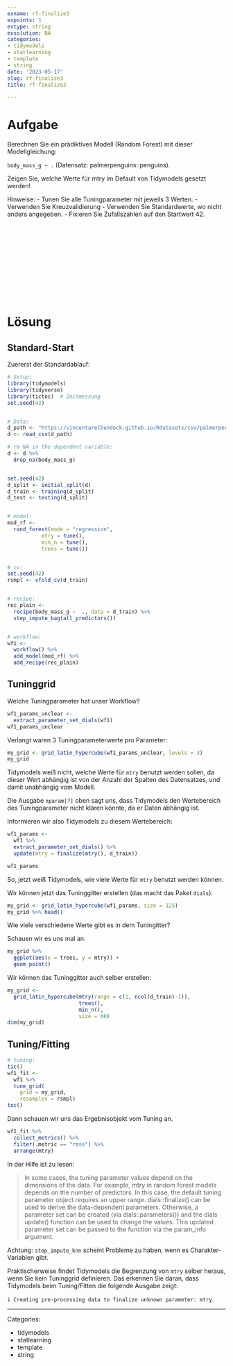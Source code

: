 ```yaml
---
exname: rf-finalize3
expoints: 1
extype: string
exsolution: NA
categories:
- tidymodels
- statlearning
- template
- string
date: '2023-05-17'
slug: rf-finalize3
title: rf-finalize3

---
```





# Aufgabe

<!-- Schreiben Sie eine Vorlage für eine prädiktive Analyse mit Tidymodels! -->

Berechnen Sie ein prädiktives Modell (Random Forest) mit dieser Modellgleichung:

`body_mass_g ~ .` (Datensatz: palmerpenguins::penguins).


Zeigen Sie, welche Werte für mtry im Default von Tidymodels gesetzt werden!

Hinweise:
- Tunen Sie alle Tuningparameter mit jeweils 3 Werten.
- Verwenden Sie Kreuzvalidierung
- Verwenden Sie Standardwerte, wo nicht anders angegeben.
- Fixieren Sie Zufallszahlen auf den Startwert 42.






</br>
</br>
</br>
</br>
</br>
</br>
</br>
</br>
</br>
</br>

# Lösung

## Standard-Start

Zuererst der Standardablauf:

```r
# Setup:
library(tidymodels)
library(tidyverse)
library(tictoc)  # Zeitmessung
set.seed(42)


# Data:
d_path <- "https://vincentarelbundock.github.io/Rdatasets/csv/palmerpenguins/penguins.csv"
d <- read_csv(d_path)

# rm NA in the dependent variable:
d <- d %>% 
  drop_na(body_mass_g)


set.seed(42)
d_split <- initial_split(d)
d_train <- training(d_split)
d_test <- testing(d_split)


# model:
mod_rf <-
  rand_forest(mode = "regression",
           mtry = tune(),
           min_n = tune(),
           trees = tune())


# cv:
set.seed(42)
rsmpl <- vfold_cv(d_train)


# recipe:
rec_plain <- 
  recipe(body_mass_g ~  ., data = d_train) %>% 
  step_impute_bag(all_predictors())


# workflow:
wf1 <-
  workflow() %>% 
  add_model(mod_rf) %>% 
  add_recipe(rec_plain)

```

## Tuninggrid

Welche Tuningparameter hat unser Workflow? 

```r
wf1_params_unclear <- 
  extract_parameter_set_dials(wf1)
wf1_params_unclear
```



Verlangt waren 3 Tuningparameterwerte pro Parameter:



```r
my_grid <- grid_latin_hypercube(wf1_params_unclear, levels = 3)
my_grid
```

Tidymodels weiß nicht, welche Werte für `mtry` benutzt werden sollen,
da dieser Wert abhängig ist von der Anzahl der Spalten des Datensatzes,
und damit unabhängig vom Modell.

Die Ausgabe `nparam[?]` oben sagt uns, dass Tidymodels den Wertebereich des Tuningparameter nicht klären könnte, da er Daten abhängig ist.

Informieren wir also Tidymodels zu diesem Wertebereich:

```r
wf1_params <- 
  wf1 %>% 
  extract_parameter_set_dials() %>% 
  update(mtry = finalize(mtry(), d_train))

wf1_params
```

So, jetzt weiß Tidymodels, wie viele Werte für `mtry` benutzt werden können.

Wir können jetzt das Tuninggitter erstellen (das macht das Paket `dials`):



```r
my_grid <- grid_latin_hypercube(wf1_params, size = 125)
my_grid %>% head()
```

Wie viele verschiedene Werte gibt es in dem Tuningitter?

Schauen wir es uns mal an.

```r
my_grid %>% 
  ggplot(aes(x = trees, y = mtry)) +
  geom_point()
```


Wir können das Tuninggitter auch selber erstellen:


```r
my_grid <-
  grid_latin_hypercube(mtry(range = c(1, ncol(d_train)-1)),
                       trees(),
                       min_n(),
                       size = 60)
dim(my_grid)
```


## Tuning/Fitting


```r
# tuning:
tic()
wf1_fit <-
  wf1 %>% 
  tune_grid(
    grid = my_grid,
    resamples = rsmpl)
toc()
```

Dann schauen wir uns das Ergebnisobjekt vom Tuning an.

```r
wf1_fit %>% 
  collect_metrics() %>% 
  filter(.metric == "rmse") %>% 
  arrange(mtry)
```


In der Hilfe ist zu lesen:


>    In some cases, the tuning parameter values depend on the dimensions of the data. For example, mtry in random forest models depends on the number of predictors. In this case, the default tuning parameter object requires an upper range. dials::finalize() can be used to derive the data-dependent parameters. Otherwise, a parameter set can be created (via dials::parameters()) and the dials update() function can be used to change the values. This updated parameter set can be passed to the function via the param_info argument.


Achtung: `step_impute_knn` scheint Probleme zu haben, wenn es Charakter-Variablen gibt.



Praktischerweise findet Tidymodels die Begrenzung von `mtry` selber heraus, wenn Sie kein Tuninggrid definieren.
Das erkennen Sie daran, dass Tidymodels beim Tuning/Fitten die folgende Ausgabe zeigt:

`i Creating pre-processing data to finalize unknown parameter: mtry`.







---

Categories: 

- tidymodels
- statlearning
- template
- string

